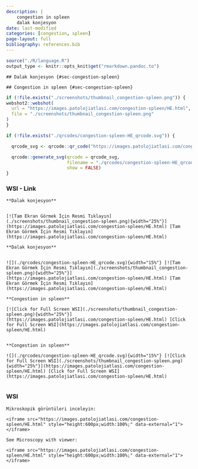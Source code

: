 ```yaml
---
description: |
    congestion in spleen
    dalak konjesyon
date: last-modified
categories: [congestion, spleen]
page-layout: full
bibliography: references.bib
---
```



```r
source("./R/language.R")
output_type <- knitr::opts_knit$get("rmarkdown.pandoc.to")
```



```asis
## Dalak konjesyon {#sec-congestion-spleen}
```


```asis
## Congestion in spleen {#sec-congestion-spleen}
```


```r
if (!file.exists("./screenshots/thumbnail_congestion-spleen.png")) {
webshot2::webshot(
  url = "https://images.patolojiatlasi.com/congestion-spleen/HE.html",
  file = "./screenshots/thumbnail_congestion-spleen.png"
)
}
```


```r
if (!file.exists("./qrcodes/congestion-spleen-HE_qrcode.svg")) {

  qrcode_svg <- qrcode::qr_code("https://images.patolojiatlasi.com/congestion-spleen/HE.html")

  qrcode::generate_svg(qrcode = qrcode_svg,
                       filename = "./qrcodes/congestion-spleen-HE_qrcode.svg",
                       show = FALSE)
}
```




::::: panel-tabset


### WSI - Link



:::: {.content-hidden when-format="pdf"}



```asis

**Dalak konjesyon**


[![Tam Ekran Görmek İçin Resmi Tıklayın](./screenshots/thumbnail_congestion-spleen.png){width="25%"}](https://images.patolojiatlasi.com/congestion-spleen/HE.html) [Tam Ekran Görmek İçin Resmi Tıklayın](https://images.patolojiatlasi.com/congestion-spleen/HE.html)
```



::::





:::: {.content-visible when-format="pdf"}




```asis

**Dalak konjesyon**


![](./qrcodes/congestion-spleen-HE_qrcode.svg){width="15%"} [![Tam Ekran Görmek İçin Resmi Tıklayın](./screenshots/thumbnail_congestion-spleen.png){width="25%"}](https://images.patolojiatlasi.com/congestion-spleen/HE.html) [Tam Ekran Görmek İçin Resmi Tıklayın](https://images.patolojiatlasi.com/congestion-spleen/HE.html)
```



::::




:::: {.content-hidden when-format="pdf"}



```asis

**Congestion in spleen**

[![Click for Full Screen WSI](./screenshots/thumbnail_congestion-spleen.png){width="25%"}](https://images.patolojiatlasi.com/congestion-spleen/HE.html) [Click for Full Screen WSI](https://images.patolojiatlasi.com/congestion-spleen/HE.html)


```





::::





:::: {.content-visible when-format="pdf"}



```asis

**Congestion in spleen**

![](./qrcodes/congestion-spleen-HE_qrcode.svg){width="15%"} [![Click for Full Screen WSI](./screenshots/thumbnail_congestion-spleen.png){width="25%"}](https://images.patolojiatlasi.com/congestion-spleen/HE.html) [Click for Full Screen WSI](https://images.patolojiatlasi.com/congestion-spleen/HE.html)


```






::::


### WSI



```asis
Mikroskopik görüntüleri inceleyin:

<iframe src="https://images.patolojiatlasi.com/congestion-spleen/HE.html" style="height:600px;width:100%;" data-external="1"></iframe>

```





```asis

See Microscopy with viewer: 

<iframe src="https://images.patolojiatlasi.com/congestion-spleen/HE.html" style="height:600px;width:100%;" data-external="1"></iframe>

```


:::::





